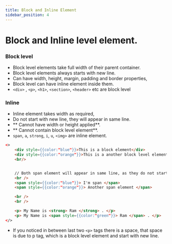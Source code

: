 ```yaml
---
title: Block and Inline Element
sidebar_position: 4
---
```



# Block and Inline level element.

### Block level

- Block level elements take full width of their parent container.
- Block level elements always starts with new line.
- Can have width, height, margin, padding and border properties,
- Block level can have inline element inside them.
- `<div>` , `<p>`, `<h1>`, `<section>`, `<header>` etc are block level

### Inline

- Inline element takes width as required,
- Do not start with new line, they will appear in same line.
- ** Cannot have width or height applied**.
- ** Cannot contain block level element**.
- `span`, `a`, `strong`, `i`, `u`, `<img>` are inline element.

```html live
<>
    <div style={{color:"blue"}}>This is a block element</div>
    <div style={{color:"orange"}}>This is a another block level element</div>
    <br/>


    // Both span element will appear in same line, as they do not start with new line.
    <br />
    <span style={{color:"blue"}}> I'm span </span>
    <span style={{color:"orange"}}> Another span element </span>

    <br />
    <br />

    <p> My Name is <strong> Ram </strong> . </p>
    <p> My Name is <span style={{color:"green"}}> Ram </span> . </p>
</>
```

- If you noticed in between last two `<p>` tags there is a space, that space is due to p tag, which is a block level element and start with new line.
